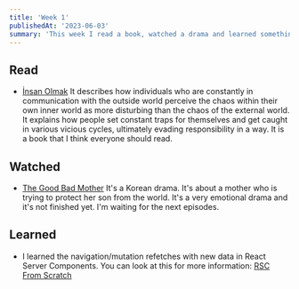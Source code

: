 ```yaml
---
title: 'Week 1'
publishedAt: '2023-06-03'
summary: 'This week I read a book, watched a drama and learned something new.'
---
```


## Read

-   [İnsan Olmak](https://www.goodreads.com/tr/book/show/11079931)
    It describes how individuals who are constantly in communication with the outside world perceive the chaos within their own inner world as more disturbing than the chaos of the external world. It explains how people set constant traps for themselves and get caught in various vicious cycles, ultimately evading responsibility in a way. It is a book that I think everyone should read.

## Watched

-   [The Good Bad Mother](https://www.netflix.com/title/81669775)
    It's a Korean drama. It's about a mother who is trying to protect her son from the world. It's a very emotional drama and it's not finished yet. I'm waiting for the next episodes.

## Learned

-   I learned the navigation/mutation refetches with new data in React Server Components. You can look at this for more information: [RSC From Scratch](https://github.com/reactwg/server-components/discussions/5)
